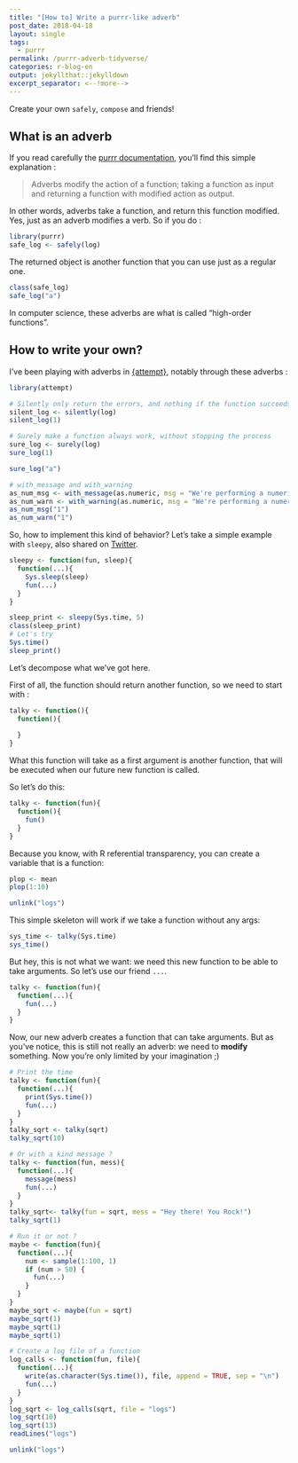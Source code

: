 ```yaml
---
title: "[How to] Write a purrr-like adverb"
post_date: 2018-04-18
layout: single
tags:
  - purrr
permalink: /purrr-adverb-tidyverse/
categories: r-blog-en
output: jekyllthat::jekylldown
excerpt_separator: <--!more--> 
---
```

Create your own `safely`, `compose` and friends!




## What is an adverb 


If you read carefully the [purrr documentation](http://purrr.tidyverse.org/reference/index.html#section-adverbs), you'll find this simple explanation : 

> Adverbs modify the action of a function; taking a function as input and returning a function with modified action as output. 

In other words, adverbs take a function, and return this function modified. Yes, just as an adverb modifies a verb. So if you do : 

```r
library(purrr)
safe_log <- safely(log)
```

The returned object is another function that you can use just as a regular one. 

```r
class(safe_log)
safe_log("a")
```

In computer science, these adverbs are what is called "high-order functions". 

## How to write your own? 

I've been playing with adverbs in [{attempt}](https://github.com/ColinFay/attempt), notably through these adverbs : 

```r
library(attempt)

# Silently only return the errors, and nothing if the function succeeds
silent_log <- silently(log)
silent_log(1)
```

```r
# Surely make a function always work, without stopping the process
sure_log <- surely(log)
sure_log(1)
```

```r
sure_log("a")
```

```r
# with_message and with_warning
as_num_msg <- with_message(as.numeric, msg = "We're performing a numeric conversion")
as_num_warn <- with_warning(as.numeric, msg = "We're performing a numeric conversion")
as_num_msg("1")
as_num_warn("1")
```

So, how to implement this kind of behavior? Let's take a simple example with `sleepy`, also shared on [Twitter](https://twitter.com/_ColinFay/status/981435910989533184). 

```r
sleepy <- function(fun, sleep){
  function(...){
    Sys.sleep(sleep)
    fun(...)
  }
}

sleep_print <- sleepy(Sys.time, 5)
class(sleep_print)
# Let's try
Sys.time()
sleep_print()
```

Let's decompose what we've got here. 

First of all, the function should return another function, so we need to start with : 

```r
talky <- function(){
  function(){
    
  }
}
```

What this function will take as a first argument is another function, that will be executed when our future new function is called. 

So let's do this: 

```r
talky <- function(fun){
  function(){
    fun()
  }
}
```

Because you know, with R referential transparency, you can create a variable that is a function: 

```r
plop <- mean
plop(1:10)
```

```r
unlink("logs")
```


This simple skeleton will work if we take a function without any args: 

```r
sys_time <- talky(Sys.time)
sys_time()
```

But hey, this is not what we want: we need this new function to be able to take arguments. So let's use our friend `...`. 

```r
talky <- function(fun){
  function(...){
    fun(...)
  }
}
```

Now, our new adverb creates a function that can take arguments. But as you've notice, this is still not really an adverb: we need to __modify__ something. Now you're only limited by your imagination ;) 

```r
# Print the time
talky <- function(fun){
  function(...){
    print(Sys.time())
    fun(...)
  }
}
talky_sqrt <- talky(sqrt)
talky_sqrt(10)

# Or with a kind message ? 
talky <- function(fun, mess){
  function(...){
    message(mess)
    fun(...)
  }
}
talky_sqrt<- talky(fun = sqrt, mess = "Hey there! You Rock!")
talky_sqrt(1)

# Run it or not ?
maybe <- function(fun){
  function(...){
    num <- sample(1:100, 1)
    if (num > 50) {
      fun(...)
    }
  }
}
maybe_sqrt <- maybe(fun = sqrt)
maybe_sqrt(1)
maybe_sqrt(1)
maybe_sqrt(1)

# Create a log file of a function 
log_calls <- function(fun, file){
  function(...){
    write(as.character(Sys.time()), file, append = TRUE, sep = "\n")
    fun(...)
  }
}
log_sqrt <- log_calls(sqrt, file = "logs")
log_sqrt(10)
log_sqrt(13)
readLines("logs")
```

```r
unlink("logs")
```






